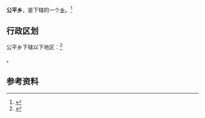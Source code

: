 {{中国乡级行政区|45/03/23/207/000}}
'''公平乡'''，是{{PRC admin/fullname|45/03/23/207/000|3}}下辖的一个[[乡级行政区|乡]]。<ref>{{PRC admin/ref sgc|{{PRC admin/parent|45/03/23/207/000}}}}</ref>

== 行政区划 ==
公平乡下辖以下地区：<ref>{{PRC admin/ref sgc|45/03/23/207/000}}</ref>

{{PRC admin/children|45/03/23/207/000}}。

== 参考资料 ==
{{reflist}}

{{行政区划小作品}}
{{PRC admin/navcat|45/03/23/207/000}}